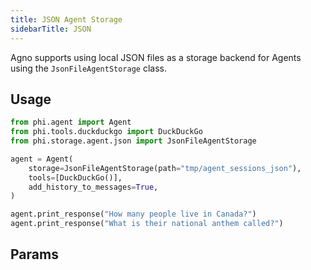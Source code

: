 ```yaml
---
title: JSON Agent Storage
sidebarTitle: JSON
---
```


Agno supports using local JSON files as a storage backend for Agents using the `JsonFileAgentStorage` class.

## Usage


```python storage.py
from phi.agent import Agent
from phi.tools.duckduckgo import DuckDuckGo
from phi.storage.agent.json import JsonFileAgentStorage

agent = Agent(
    storage=JsonFileAgentStorage(path="tmp/agent_sessions_json"),
    tools=[DuckDuckGo()],
    add_history_to_messages=True,
)

agent.print_response("How many people live in Canada?")
agent.print_response("What is their national anthem called?")
```

## Params

<Snippet file="storage-json-params.mdx" />
